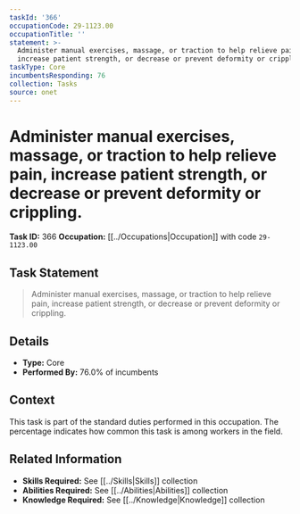 ```yaml
---
taskId: '366'
occupationCode: 29-1123.00
occupationTitle: ''
statement: >-
  Administer manual exercises, massage, or traction to help relieve pain,
  increase patient strength, or decrease or prevent deformity or crippling.
taskType: Core
incumbentsResponding: 76
collection: Tasks
source: onet
---
```

# Administer manual exercises, massage, or traction to help relieve pain, increase patient strength, or decrease or prevent deformity or crippling.

**Task ID:** 366
**Occupation:** [[../Occupations|Occupation]] with code `29-1123.00`

## Task Statement

> Administer manual exercises, massage, or traction to help relieve pain, increase patient strength, or decrease or prevent deformity or crippling.

## Details

- **Type:** Core
- **Performed By:** 76.0% of incumbents

## Context

This task is part of the standard duties performed in this occupation. The percentage indicates how common this task is among workers in the field.

## Related Information

- **Skills Required:** See [[../Skills|Skills]] collection
- **Abilities Required:** See [[../Abilities|Abilities]] collection
- **Knowledge Required:** See [[../Knowledge|Knowledge]] collection

